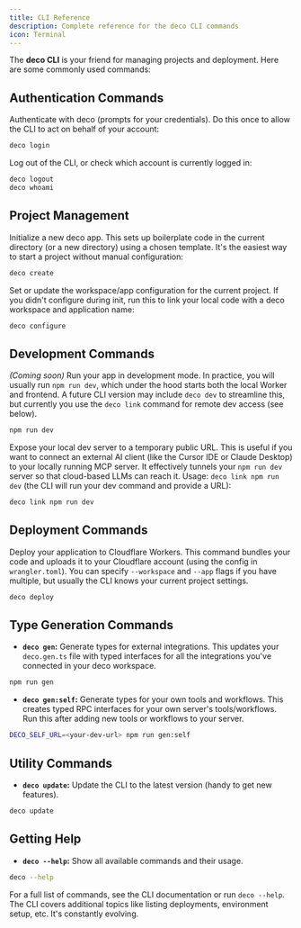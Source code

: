 ```yaml
---
title: CLI Reference
description: Complete reference for the deco CLI commands
icon: Terminal
---
```


The **deco CLI** is your friend for managing projects and deployment. Here are some commonly used commands:

## Authentication Commands

Authenticate with deco (prompts for your credentials). Do this once to allow the CLI to act on behalf of your account:

```bash
deco login
```

Log out of the CLI, or check which account is currently logged in:

```bash
deco logout
deco whoami
```

## Project Management

Initialize a new deco app. This sets up boilerplate code in the current directory (or a new directory) using a chosen template. It's the easiest way to start a project without manual configuration:

```bash
deco create
```

Set or update the workspace/app configuration for the current project. If you didn't configure during init, run this to link your local code with a deco workspace and application name:

```bash
deco configure
```

## Development Commands

_(Coming soon)_ Run your app in development mode. In practice, you will usually run `npm run dev`, which under the hood starts both the local Worker and frontend. A future CLI version may include `deco dev` to streamline this, but currently you use the `deco link` command for remote dev access (see below).

```bash
npm run dev
```

Expose your local dev server to a temporary public URL. This is useful if you want to connect an external AI client (like the Cursor IDE or Claude Desktop) to your locally running MCP server. It effectively tunnels your `npm run dev` server so that cloud-based LLMs can reach it. Usage: `deco link npm run dev` (the CLI will run your dev command and provide a URL):

```bash
deco link npm run dev
```

## Deployment Commands

Deploy your application to Cloudflare Workers. This command bundles your code and uploads it to your Cloudflare account (using the config in `wrangler.toml`). You can specify `--workspace` and `--app` flags if you have multiple, but usually the CLI knows your current project settings.

```bash
deco deploy
```

## Type Generation Commands

- **`deco gen`:** Generate types for external integrations. This updates your `deco.gen.ts` file with typed interfaces for all the integrations you've connected in your deco workspace.

```bash
npm run gen
```

- **`deco gen:self`:** Generate types for your own tools and workflows. This creates typed RPC interfaces for your own server's tools/workflows. Run this after adding new tools or workflows to your server.

```bash
DECO_SELF_URL=<your-dev-url> npm run gen:self
```

## Utility Commands

- **`deco update`:** Update the CLI to the latest version (handy to get new features).

```bash
deco update
```

## Getting Help

- **`deco --help`:** Show all available commands and their usage.

```bash
deco --help
```

For a full list of commands, see the CLI documentation or run `deco --help`. The CLI covers additional topics like listing deployments, environment setup, etc. It's constantly evolving.
